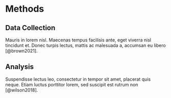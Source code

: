 # Methods

## Data Collection

Mauris in lorem nisl. Maecenas tempus facilisis ante, eget viverra nisl tincidunt et. Donec turpis lectus, mattis ac malesuada a, accumsan eu libero [@brown2021].

## Analysis

Suspendisse lectus leo, consectetur in tempor sit amet, placerat quis neque. Etiam luctus porttitor lorem, sed suscipit est rutrum non [@wilson2018].